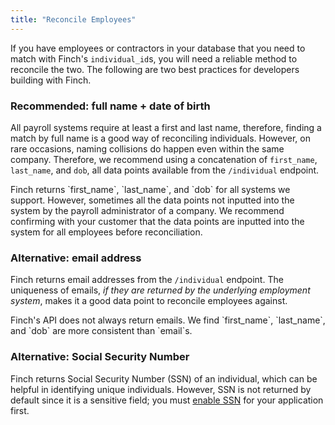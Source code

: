 ```yaml
---
title: "Reconcile Employees"
---
```


If you have employees or contractors in your database that you need to match with Finch's `individual_id`s, you will need a reliable method to reconcile the two. The following are two best practices for developers building with Finch.

### Recommended: full name + date of birth

All payroll systems require at least a first and last name, therefore, finding a match by full name is a good way of reconciling individuals. However, on rare occasions, naming collisions do happen even within the same company. Therefore, we recommend using a concatenation of `first_name`, `last_name`, and `dob`, all data points available from the `/individual` endpoint. 

<Warning>
 Finch returns `first_name`, `last_name`, and `dob` for all systems we support. However, sometimes all the data points not inputted into the system by the payroll administrator of a company. We recommend confirming with your customer that the data points are inputted into the system for all employees before reconciliation.
</Warning>


### Alternative: email address

Finch returns email addresses from the `/individual` endpoint. The uniqueness of emails, *if they are returned by the underlying employment system*, makes it a good data point to reconcile employees against. 

<Warning>
 Finch's API does not always return emails. We find `first_name`, `last_name`, and `dob` are more consistent than `email`s.
</Warning>

### Alternative: Social Security Number

Finch returns Social Security Number (SSN) of an individual, which can be helpful in identifying unique individuals. However, SSN is not returned by default since it is a sensitive field; you must [enable SSN](/docs/Developer-Resources/Enable-SSN-Field.md) for your application first.




